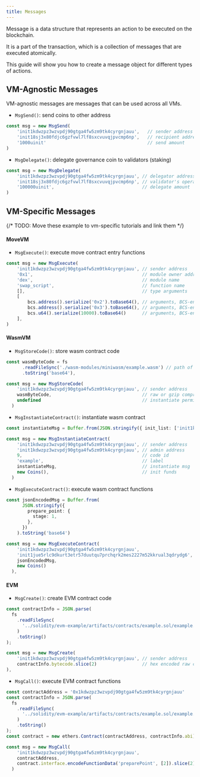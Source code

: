```yaml
---
title: Messages
---
```


Message is a data structure that represents an action to be executed on the blockchain. 

It is a part of the transaction, which is a collection of messages that are executed atomically.

This guide will show you how to create a message object for different types of actions.


## VM-Agnostic Messages

VM-agnostic messages are messages that can be used across all VMs.

- `MsgSend()`: send coins to other address
```typescript
const msg = new MsgSend(
    'init1kdwzpz3wzvpdj90gtga4fw5zm9tk4cyrgnjauu',   // sender address
    'init18sj3x80fdjc6gzfvwl7lf8sxcvuvqjpvcmp6np',   // recipient address
    '1000uinit'                                      // send amount
)
```

- `MsgDelegate()`: delegate governance coin to validators (staking)
```typescript
const msg = new MsgDelegate(
    'init1kdwzpz3wzvpdj90gtga4fw5zm9tk4cyrgnjauu', // delegator address
    'init18sj3x80fdjc6gzfvwl7lf8sxcvuvqjpvcmp6np', // validator's operator addres
    '100000uinit',                                 // delegate amount
)
```

## VM-Specific Messages

{/* TODO: Move these example to vm-specific tutorials and link them */}

#### MoveVM
- `MsgExecute()`: execute move contract entry functions

```typescript
const msg = new MsgExecute(
    'init1kdwzpz3wzvpdj90gtga4fw5zm9tk4cyrgnjauu', // sender address
    '0x1',                                         // module owner address
    'dex',                                         // module name
    'swap_script',                                 // function name
    [],                                            // type arguments
    [
        bcs.address().serialize('0x2').toBase64(), // arguments, BCS-encoded
        bcs.address().serialize('0x3').toBase64(), // arguments, BCS-encoded
        bcs.u64().serialize(10000).toBase64()      // arguments, BCS-encoded
    ], 
)
```

#### WasmVM

- `MsgStoreCode()`: store wasm contract code
```typescript
const wasmByteCode = fs
      .readFileSync('./wasm-modules/miniwasm/example.wasm') // path of wasm file
      .toString('base64'),

const msg = new MsgStoreCode(
    'init1kdwzpz3wzvpdj90gtga4fw5zm9tk4cyrgnjauu', // sender address
    wasmByteCode,                                  // raw or gzip compressed wasm bytecode
    undefined                                      // instantiate permission (optional)
  )
```

- `MsgInstantiateContract()`: instantiate wasm contract
```typescript
const instantiateMsg = Buffer.from(JSON.stringify({ init_list: ['init1kdwzpz3wzvpdj90gtga4fw5zm9tk4cyrgnjauu'] })).toString('base64')

const msg = new MsgInstantiateContract(
    'init1kdwzpz3wzvpdj90gtga4fw5zm9tk4cyrgnjauu', // sender address
    'init1kdwzpz3wzvpdj90gtga4fw5zm9tk4cyrgnjauu', // admin address
    9,                                             // code id
    'example',                                     // label
    instantiateMsg,                                // instantiate msg
    new Coins(),                                   // init funds
  )
```

- `MsgExecuteContract()`: execute wasm contract functions
```typescript
const jsonEncodedMsg = Buffer.from(
      JSON.stringify({
        prepare_point: {
          stage: 1,
        },
      })
    ).toString('base64')

const msg = new MsgExecuteContract(
    'init1kdwzpz3wzvpdj90gtga4fw5zm9tk4cyrgnjauu',                     // sender address
    'init1jue5rlc9dkurt3etr57duutqu7prchqrk2mes2227m52kkrual3qdrydg6', // contract address
    jsonEncodedMsg,                                                    // json encoded input msg
    new Coins()                                                        // coins transferred to the contract on execution
  ),
```

#### EVM

- `MsgCreate()`: create EVM contract code
```typescript
const contractInfo = JSON.parse(
  fs
    .readFileSync(
      '../solidity/evm-example/artifacts/contracts/example.sol/example.json' // path of build response
    )
    .toString()
);

const msg = new MsgCreate(
    'init1kdwzpz3wzvpdj90gtga4fw5zm9tk4cyrgnjauu', // sender address
    contractInfo.bytecode.slice(2)                 // hex encoded raw contract bytes code
),
```

- `MsgCall()`: execute EVM contract functions
```typescript
const contractAddress = '0x1kdwzpz3wzvpdj90gtga4fw5zm9tk4cyrgnjauu'
const contractInfo = JSON.parse(
  fs
    .readFileSync(
      '../solidity/evm-example/artifacts/contracts/example.sol/example.json' // path of build response
    )
    .toString()
);
const contract = new ethers.Contract(contractAddress, contractInfo.abi)

const msg = new MsgCall(
    'init1kdwzpz3wzvpdj90gtga4fw5zm9tk4cyrgnjauu',                      // sender address
    contractAddress,                                                    // contract address
    contract.interface.encodeFunctionData('preparePoint', [2]).slice(2) // hex encoded execution input bytes
  )
```